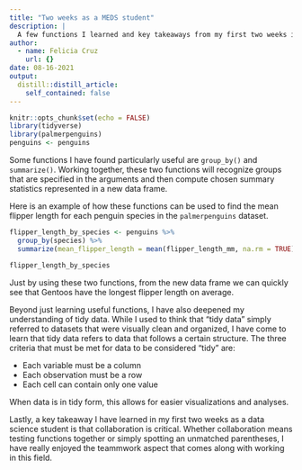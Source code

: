 ```yaml
---
title: "Two weeks as a MEDS student"
description: |
  A few functions I learned and key takeaways from my first two weeks in MEDS
author:
  - name: Felicia Cruz
    url: {}
date: 08-16-2021
output:
  distill::distill_article:
    self_contained: false
---
```



```r
knitr::opts_chunk$set(echo = FALSE)
library(tidyverse)
library(palmerpenguins)
penguins <- penguins
```

Some functions I have found particularly useful are `group_by()` and `summarize()`. Working together, these two functions will recognize groups that are specified in the arguments and then compute chosen summary statistics represented in a new data frame. 

Here is an example of how these functions can be used to find the mean flipper length for each penguin species in the `palmerpenguins` dataset. 

```r
flipper_length_by_species <- penguins %>%
  group_by(species) %>% 
  summarize(mean_flipper_length = mean(flipper_length_mm, na.rm = TRUE))

flipper_length_by_species
```
Just by using these two functions, from the new data frame we can quickly see that Gentoos have the longest flipper length on average. 

Beyond just learning useful functions, I have also deepened my understanding of tidy data. While I used to think that "tidy data" simply referred to datasets that were visually clean and organized, I have come to learn that tidy data refers to data that follows a certain structure. The three criteria that must be met for data to be considered "tidy" are: 

- Each variable must be a column
- Each observation must be a row
- Each cell can contain only one value

When data is in tidy form, this allows for easier visualizations and analyses. 

Lastly, a key takeaway I have learned in my first two weeks as a data science student is that collaboration is critical. Whether collaboration means testing functions together or simply spotting an unmatched parentheses, I have really enjoyed the teammwork aspect that comes along with working in this field.   

